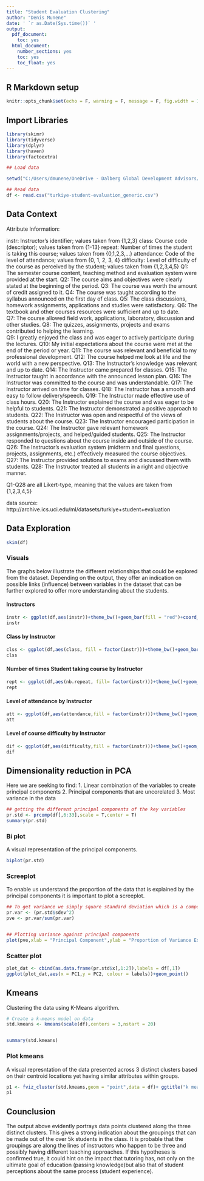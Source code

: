 ---
title: "Student Evaluation Clustering"
author: "Denis Munene"
date: ' `r as.Date(Sys.time())` '
output:
  pdf_document:
    toc: yes
  html_document:
    number_sections: yes
    toc: yes
    toc_float: yes
---
## R Markdown setup
```{r setup, include=FALSE}
knitr::opts_chunk$set(echo = F, warning = F, message = F, fig.width = 10, fig.height = 10)

```

## Import Libraries
```{r}
library(skimr)
library(tidyverse)
library(dplyr)
library(haven)
library(factoextra)
```


```{r, include=FALSE}
## Load data

setwd("C:/Users/dmunene/OneDrive - Dalberg Global Development Advisors/RESSOL/Personal/Data Analysis/Turkiye Student Evaluation")

## Read data
df <- read.csv("turkiye-student-evaluation_generic.csv")

```

## Data Context

Attribute Information:

instr: Instructor's identifier; values taken from {1,2,3} 
class: Course code (descriptor); values taken from {1-13} 
repeat: Number of times the student is taking this course; values taken from {0,1,2,3,...} 
attendance: Code of the level of attendance; values from {0, 1, 2, 3, 4} 
difficulty: Level of difficulty of the course as perceived by the student; values taken from {1,2,3,4,5} 
Q1: The semester course content, teaching method and evaluation system were provided at the start. 
Q2: The course aims and objectives were clearly stated at the beginning of the period. 
Q3: The course was worth the amount of credit assigned to it. 
Q4: The course was taught according to the syllabus announced on the first day of class. 
Q5:	The class discussions, homework assignments, applications and studies were satisfactory. 
Q6: The textbook and other courses resources were sufficient and up to date.	
Q7: The course allowed field work, applications, laboratory, discussion and other studies. 
Q8: The quizzes, assignments, projects and exams contributed to helping the learning.	
Q9: I greatly enjoyed the class and was eager to actively participate during the lectures. 
Q10: My initial expectations about the course were met at the end of the period or year. 
Q11: The course was relevant and beneficial to my professional development. 
Q12: The course helped me look at life and the world with a new perspective. 
Q13: The Instructor's knowledge was relevant and up to date. 
Q14: The Instructor came prepared for classes. 
Q15: The Instructor taught in accordance with the announced lesson plan. 
Q16: The Instructor was committed to the course and was understandable. 
Q17: The Instructor arrived on time for classes. 
Q18: The Instructor has a smooth and easy to follow delivery/speech. 
Q19: The Instructor made effective use of class hours. 
Q20: The Instructor explained the course and was eager to be helpful to students. 
Q21: The Instructor demonstrated a positive approach to students. 
Q22: The Instructor was open and respectful of the views of students about the course. 
Q23: The Instructor encouraged participation in the course. 
Q24: The Instructor gave relevant homework assignments/projects, and helped/guided students. 
Q25: The Instructor responded to questions about the course inside and outside of the course. 
Q26: The Instructor's evaluation system (midterm and final questions, projects, assignments, etc.) effectively measured the course objectives. 
Q27: The Instructor provided solutions to exams and discussed them with students. 
Q28: The Instructor treated all students in a right and objective manner. 

Q1-Q28 are all Likert-type, meaning that the values are taken from {1,2,3,4,5}

data source: http://archive.ics.uci.edu/ml/datasets/turkiye+student+evaluation 


## Data Exploration
```{r}
skim(df)

```

### Visuals
The graphs below illustrate the different relationships that could be explored from the dataset. Depending on the output, they offer an indication on possible links (influence) between variables in the dataset that can be further explored to offer more understanding about the students.

#### Instructors
```{r}
instr <- ggplot(df,aes(instr))+theme_bw()+geom_bar(fill = "red")+coord_flip()
instr

```

#### Class by Instructor
```{r}
clss <- ggplot(df,aes(class, fill = factor(instr)))+theme_bw()+geom_bar()+coord_flip()
clss

```

#### Number of times Student taking course by Instructor
```{r}
rept <- ggplot(df,aes(nb.repeat, fill= factor(instr)))+theme_bw()+geom_bar()+coord_flip()
rept


```

#### Level of attendance by Instructor
```{r}
att <- ggplot(df,aes(attendance,fill = factor(instr)))+theme_bw()+geom_bar()+coord_flip()
att
```

#### Level of course difficulty by Instructor
```{r}
dif <- ggplot(df,aes(difficulty,fill = factor(instr)))+theme_bw()+geom_bar()+coord_flip()
dif
```

## Dimensionality reduction in PCA

Here we are seeking to find:
 1. Linear combination of the variables to create principal components
 2. Principal components that are uncorelated
 3. Most variance in the data

```{r}
## getting the different principal components of the key variables 
pr.std <- prcomp(df[,6:33],scale = T,center = T)
summary(pr.std)
```

### Bi plot

A visual representation of the principal components.
```{r}
biplot(pr.std)
```

### Screeplot
To enable us understand the proportion of the data that is explained by the principal components it is important to plot a screeplot.

```{r}
## To get variance we simply square standard deviation which is a component of prcomp
pr.var <- (pr.std$sdev^2)
pve <- pr.var/sum(pr.var)


## Plotting variance against principal components
plot(pve,xlab = "Principal Component",ylab = "Proportion of Variance Explained",ylim = c(0,1),type = "b")

```

### Scatter plot

```{r}
plot_dat <- cbind(as.data.frame(pr.std$x[,1:2]),labels = df[,1])
ggplot(plot_dat,aes(x = PC1,y = PC2, colour = labels))+geom_point()
```

## Kmeans

Clustering the data using K-Means algorithm.

```{r}
# Create a k-means model on data
std.kmeans <- kmeans(scale(df),centers = 3,nstart = 20)


summary(std.kmeans)

```

### Plot kmeans

A visual represntation of the data presented across 3 distinct clusters based on their centroid locations yet having similar attributes within groups.

```{r}

p1 <- fviz_cluster(std.kmeans,geom = "point",data = df)+ ggtitle("k means for 3 clusters")
p1
```
## Counclusion


The output above evidently portrays data points clustered along the three distinct clusters. This gives a strong indication about the groupings that can be made out of the over 5k students in the class. It is probable that the groupings are along the lines of instructors who happen to be three and possibly having different teaching approaches. If this hypotheses is confirmed true, it could hint on the impact that tutoring has, not only on the ultimate goal of education (passing knowledge)but also that of student perceptions about the same process (student experience).   
